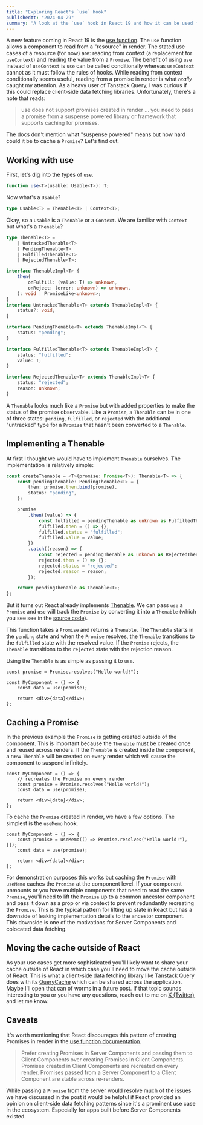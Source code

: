 ```yaml
---
title: "Exploring React's `use` hook"
publishedAt: "2024-04-29"
summary: "A look at the `use` hook in React 19 and how it can be used for client-side data fetching."
---
```


A new feature coming in React 19 is the [use function](https://react.dev/blog/2024/04/25/react-19#new-feature-use). The `use` function allows a component to read from a "resource" in render. The stated use cases of a resource (for now) are: reading from context (a replacement for `useContext`) and reading the value from a `Promise`. The benefit of using `use` instead of `useContext` is `use` can be called conditionally whereas `useContext` cannot as it must follow the rules of hooks. While reading from context conditionally seems useful, reading from a promise in render is what _really_ caught my attention. As a heavy user of Tanstack Query, I was curious if this could replace client-side data fetching libraries. Unfortunately, there's a note that reads:

> use does not support promises created in render ... you need to pass a promise from a suspense powered library or framework that supports caching for promises.

The docs don't mention what "suspense powered" means but how hard could it be to cache a `Promise`? Let's find out.

## Working with use

First, let's dig into the types of `use`.

```ts
function use<T>(usable: Usable<T>): T;
```

Now what's a `Usable`?

```ts
type Usable<T> = Thenable<T> | Context<T>;
```

Okay, so a `Usable` is a `Thenable` or a `Context`. We are familiar with `Context` but what's a `Thenable`?

```ts
type Thenable<T> =
	| UntrackedThenable<T>
	| PendingThenable<T>
	| FulfilledThenable<T>
	| RejectedThenable<T>;

interface ThenableImpl<T> {
	then(
		onFulfill: (value: T) => unknown,
		onReject: (error: unknown) => unknown,
	): void | PromiseLike<unknown>;
}
interface UntrackedThenable<T> extends ThenableImpl<T> {
	status?: void;
}

interface PendingThenable<T> extends ThenableImpl<T> {
	status: "pending";
}

interface FulfilledThenable<T> extends ThenableImpl<T> {
	status: "fulfilled";
	value: T;
}

interface RejectedThenable<T> extends ThenableImpl<T> {
	status: "rejected";
	reason: unknown;
}
```

A `Thenable` looks much like a `Promise` but with added properties to make the status of the promise observable. Like a `Promise`, a `Thenable` can be in one of three states: `pending`, `fulfilled`, or `rejected` with the additional "untracked" type for a `Promise` that hasn't been converted to a `Thenable`.

## Implementing a Thenable

At first I thought we would have to implement `Thenable` ourselves. The implementation is relatively simple:

```ts
const createThenable = <T>(promise: Promise<T>): Thenable<T> => {
	const pendingThenable: PendingThenable<T> = {
		then: promise.then.bind(promise),
		status: "pending",
	};

	promise
		.then((value) => {
			const fulfilled = pendingThenable as unknown as FulfilledThenable<T>;
			fulfilled.then = () => {};
			fulfilled.status = "fulfilled";
			fulfilled.value = value;
		})
		.catch((reason) => {
			const rejected = pendingThenable as unknown as RejectedThenable<T>;
			rejected.then = () => {};
			rejected.status = "rejected";
			rejected.reason = reason;
		});

	return pendingThenable as Thenable<T>;
};
```

But it turns out React already implements [Thenable](https://github.com/facebook/react/blob/main/packages/react-server/src/ReactFlightThenable.js). We can pass `use` a `Promise` and `use` will track the `Promise` by converting it into a `Thenable` (which you see see in the [source code](https://github.com/facebook/react/blob/main/packages/react-server/src/ReactFlightHooks.js#L117)).

This function takes a `Promise` and returns a `Thenable`. The `Thenable` starts in the `pending` state and when the `Promise` resolves, the `Thenable` transitions to the `fulfilled` state with the resolved value. If the `Promise` rejects, the `Thenable` transitions to the `rejected` state with the rejection reason.

Using the `Thenable` is as simple as passing it to `use`.

```tsx
const promise = Promise.resolves("Hello world!");

const MyComponent = () => {
	const data = use(promise);

	return <div>{data}</div>;
};
```

## Caching a Promise

In the previous example the `Promise` is getting created outside of the component. This is important because the `Thenable` must be created once and reused across renders. If the `Thenable` is created inside the component, a new `Thenable` will be created on every render which will cause the component to suspend infinitely.

```tsx
const MyComponent = () => {
	// recreates the Promise on every render
	const promise = Promise.resolves("Hello world!");
	const data = use(promise);

	return <div>{data}</div>;
};
```

To cache the `Promise` created in render, we have a few options. The simplest is the `useMemo` hook.

```tsx
const MyComponent = () => {
	const promise = useMemo(() => Promise.resolves("Hello world!"), []);
	const data = use(promise);

	return <div>{data}</div>;
};
```

For demonstration purposes this works but caching the `Promise` with `useMemo` caches the `Promise` at the component level. If your component unmounts or you have multiple components that need to read the same `Promise`, you'll need to lift the `Promise` up to a common ancestor component and pass it down as a prop or via context to prevent redundantly recreating the `Promise`. This is the typical pattern for lifting up state in React but has a downside of leaking implementation details to the ancestor component. This downside is one of the motivations for Server Components and colocated data fetching.

## Moving the cache outside of React

As your use cases get more sophisticated you'll likely want to share your cache outside of React in which case you'll need to move the cache outside of React. This is what a client-side data fetching library like Tanstack Query does with its [QueryCache](https://tanstack.com/query/latest/docs/reference/QueryCache) which can be shared across the application. Maybe I'll open that can of worms in a future post. If that topic sounds interesting to you or you have any questions, reach out to me on [X (Twitter)](https://twitter.com/ianduvall_) and let me know.

## Caveats

It's worth mentioning that React discourages this pattern of creating Promises in render in the [use function documentation](https://react.dev/reference/react/use#caveats).

> Prefer creating Promises in Server Components and passing them to Client Components over creating Promises in Client Components. Promises created in Client Components are recreated on every render. Promises passed from a Server Component to a Client Component are stable across re-renders.

While passing a `Promise` from the server would resolve much of the issues we have discussed in the post it would be helpful if React provided an opinion on client-side data fetching patterns since it's a prominent use case in the ecosystem. Especially for apps built before Server Components existed.
